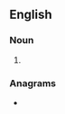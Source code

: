 ==English==

===Noun===
{{head|en|noun form}}

# {{plural of|flogger|lang=en}}

===Anagrams===
* {{anagrams|en|a=efgglors|frog legs}}